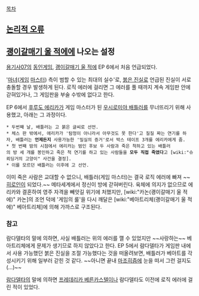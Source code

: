 [[목차]]
== [[논리적 오류]] ==


== [[괭이갈매기 울 적에]]에 나오는 설정 ==
[[용기사07]]의 [[동인게임]], [[괭이갈매기 울 적에]] EP 6에서 처음 언급되었다.

'[[마녀]]([[게임]] [[마스터]]) 측이 범할 수 있는 최대의 실수'로, [[붉은 진실]]로 언급된 진실이 서로 충돌할 경우 발생하게 된다. 로직 에러에 걸리면 그 에러를 풀 때까지 계속 게임판 안에 갇혀있거나, 그 게임판을 부술 수밖에 없다고 한다.

EP 6에서 [[후루도 에리카]]가 게임 마스터가 된 [[우시로미야 배틀러]]를 무너뜨리기 위해 사용했고, 아래는 그 과정이다.

 * 두번째 날, 배틀러는 {{{#red 자신의 방에 체인 락이 잠겨 있다}}}고 붉은 글씨로 선언.
 * 체스 판 밖에서, 에리카가 '탐정이 아니라서 아무것도 못 한다'고 질질 짜는 연기를 하자, 배틀러는 '''언제든지''' 사용가능한 '밀실의 증거'로서 박스 테이프 3개를 에리카에게 줌.
 * 첫 번째 밤의 시점에서 에리카는 범인 후보 두 사람과 죽은 척하고 있는 배틀러의 방 세 개를 봉인하고 죽은 척 연기를 하고 있는 사람들을 '''모두 직접 죽였다'''고 [wiki:"슈뢰딩거의 고양이" 사건을 결정].
 * 이를 모르던 배틀러는 이후에 {{{#red 죽은 척하던 사람이 배틀러와 교대해서 밀실이 성립한다}}}고 선언.

이미 죽은 사람은 교대할 수 없으니, 배틀러(게임 마스터)는 결국 로직 에러에 빠져 ~~[[히로인]]이 되었다.~~ 메타세계에서 정신이 방에 갇혀버린다. 육체에 의지가 없으므로 에리카와 결혼하여 영주 자격을 빼앗길 위기에 처했지만, [wiki:"카논(괭이갈매기 울 적에)" 카논]의 조언 덕에 '게임의 룰'을 다시 깨달은 [wiki:"베아트리체(괭이갈매기 울 적에)" 베아트리체]에 의해 가까스로 구조된다.

=== 참고 ===
람다델타의 말에 의하면, 사실 배틀러는 위의 에러를 깰 수 있었지만 ~~사랑하는~~ 베아트리체에게 문제가 생기므로 하지 않았다고 한다. EP 5에서 람다델타가 게임판 내에서 사용 가능했던 붉은 진실을 조절 가능했다는 것을 떠올려보면, 배틀러가 베아트를 각성시키기 위해 일부러 갇힌 것 같다. ~~아니면 끝내 [[마조히즘]]에 눈을 떠서 그런 걸지도(…)~~

[[람다델타]]의 말에 의하면 [[프레데리카 베른카스텔]]이나 람다델타도 이전에 로직 에러에 걸린 적이 있었다.
